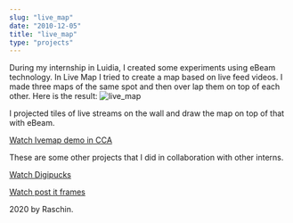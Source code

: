 ```yaml
---
slug: "live_map"
date: "2010-12-05"
title: "live_map"
type: "projects"
---
```


During my internship in Luidia, I created some experiments using eBeam technology. In Live Map I tried to create a map based on live feed videos. I made three maps of the same spot and then over lap them on top of each other. Here is the result:
 ![live_map](http://raschin.com/blog/wp-content/uploads/2010/10/livemap.jpg)

I projected tiles of live streams on the wall and draw the map on top of that with eBeam.

[Watch Ivemap demo in CCA](https://www.youtube.com/watch?v=m0U9SqzaTQ0&feature=emb_logo)


These are some other projects that I did in collaboration with other interns.

[Watch Digipucks](https://www.youtube.com/watch?v=BF_hz3iZ1go&feature=emb_logo)

[Watch post it frames](https://www.youtube.com/watch?v=fvH2f5QPD2Y&feature=emb_logo)






2020 by Raschin.